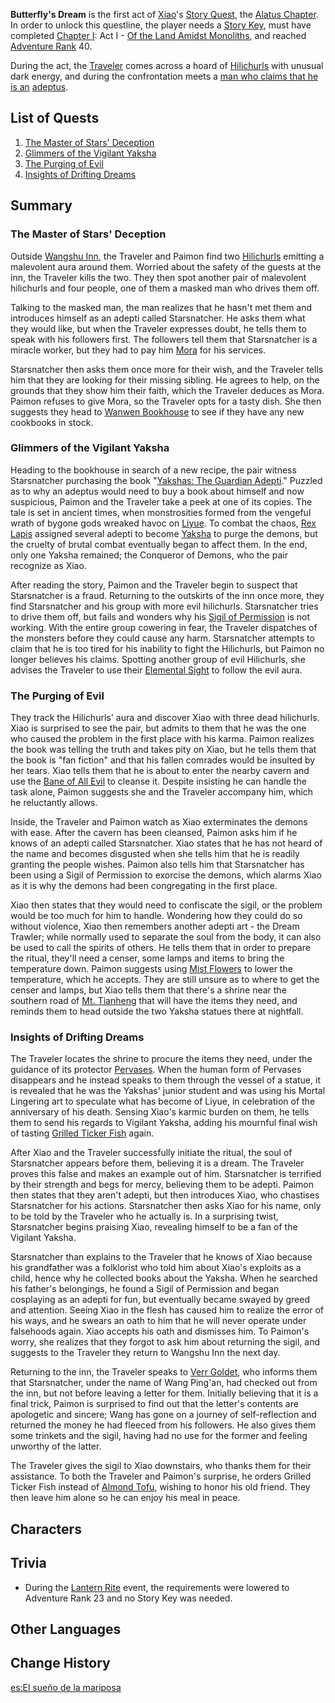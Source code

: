 {{Act Infobox
|image          = Story Card Alatus Chapter Act I.png
|type           = Story
|chapter        = Alatus Chapter
|actNum         = I
|character      = Xiao
|ARReq          = 40
|keyReq         = 1
|archonQuestReq = [[Chapter I]]: Act I - [[Of the Land Amidst Monoliths]]
}}
'''Butterfly's Dream''' is the first act of [[Xiao]]'s [[Story Quest]], the [[Alatus Chapter]]. In order to unlock this questline, the player needs a [[Story Key]], must have completed [[Chapter I]]: Act I - [[Of the Land Amidst Monoliths]], and reached [[Adventure Rank]] 40.

During the act, the [[Traveler]] comes across a hoard of [[Hilichurls]] with unusual dark energy, and during the confrontation meets a [[Starsnatcher|man who claims that he is an]] [[adeptus]].

==List of Quests==
#[[The Master of Stars' Deception]]
#[[Glimmers of the Vigilant Yaksha]]
#[[The Purging of Evil]]
#[[Insights of Drifting Dreams]]

==Summary==
===The Master of Stars' Deception===
Outside [[Wangshu Inn]], the Traveler and Paimon find two [[Hilichurls]] emitting a malevolent aura around them. Worried about the safety of the guests at the inn, the Traveler kills the two. They then spot another pair of malevolent hilichurls and four people, one of them a masked man who drives them off.

Talking to the masked man, the man realizes that he hasn't met them and introduces himself as an adepti called Starsnatcher. He asks them what they would like, but when the Traveler expresses doubt, he tells them to speak with his followers first. The followers tell them that Starsnatcher is a miracle worker, but they had to pay him [[Mora]] for his services.

Starsnatcher then asks them once more for their wish, and the Traveler tells him that they are looking for their missing sibling. He agrees to help, on the grounds that they show him their faith, which the Traveler deduces as Mora. Paimon refuses to give Mora, so the Traveler opts for a tasty dish. She then suggests they head to [[Wanwen Bookhouse]] to see if they have any new cookbooks in stock.

===Glimmers of the Vigilant Yaksha===
Heading to the bookhouse in search of a new recipe, the pair witness Starsnatcher purchasing the book "[[Yakshas: The Vigilant Adepti|Yakshas: The Guardian Adepti]]." Puzzled as to why an adeptus would need to buy a book about himself and now suspicious, Paimon and the Traveler take a peek at one of its copies. The tale is set in ancient times, when monstrosities formed from the vengeful wrath of bygone gods wreaked havoc on [[Liyue]]. To combat the chaos, [[Morax|Rex Lapis]] assigned several adepti to become [[Yaksha]] to purge the demons, but the cruelty of brutal combat eventually began to affect them. In the end, only one Yaksha remained; the Conqueror of Demons, who the pair recognize as Xiao.

After reading the story, Paimon and the Traveler begin to suspect that Starsnatcher is a fraud. Returning to the outskirts of the inn once more, they find Starsnatcher and his group with more evil hilichurls. Starsnatcher tries to drive them off, but fails and wonders why his [[Sigil of Permission]] is not working. With the entire group cowering in fear, the Traveler dispatches of the monsters before they could cause any harm. Starsnatcher attempts to claim that he is too tired for his inability to fight the Hilichurls, but Paimon no longer believes his claims. Spotting another group of evil Hilichurls, she advises the Traveler to use their [[Elemental Sight]] to follow the evil aura.

===The Purging of Evil===
They track the Hilichurls' aura and discover Xiao with three dead hilichurls. Xiao is surprised to see the pair, but admits to them that he was the one who caused the problem in the first place with his karma. Paimon realizes the book was telling the truth and takes pity on Xiao, but he tells them that the book is "fan fiction" and that his fallen comrades would be insulted by her tears. Xiao tells them that he is about to enter the nearby cavern and use the [[Bane of All Evil]] to cleanse it. Despite insisting he can handle the task alone, Paimon suggests she and the Traveler accompany him, which he reluctantly allows.

Inside, the Traveler and Paimon watch as Xiao exterminates the demons with ease. After the cavern has been cleansed, Paimon asks him if he knows of an adepti called Starsnatcher. Xiao states that he has not heard of the name and becomes disgusted when she tells him that he is readily granting the people wishes. Paimon also tells him that Starsnatcher has been using a Sigil of Permission to exorcise the demons, which alarms Xiao as it is why the demons had been congregating in the first place.

Xiao then states that they would need to confiscate the sigil, or the problem would be too much for him to handle. Wondering how they could do so without violence, Xiao then remembers another adepti art - the Dream Trawler; while normally used to separate the soul from the body, it can also be used to call the spirits of others. He tells them that in order to prepare the ritual, they'll need a censer, some lamps and items to bring the temperature down. Paimon suggests using [[Mist Flower Corolla|Mist Flowers]] to lower the temperature, which he accepts. They are still unsure as to where to get the censer and lamps, but Xiao tells them that there's a shrine near the southern road of [[Mt. Tianheng]] that will have the items they need, and reminds them to head outside the two Yaksha statues there at nightfall.

===Insights of Drifting Dreams===
The Traveler locates the shrine to procure the items they need, under the guidance of its protector [[Pervases]]. When the human form of Pervases disappears and he instead speaks to them through the vessel of a statue, it is revealed that he was the Yakshas' junior student and was using his Mortal Lingering art to speculate what has become of Liyue, in celebration of the anniversary of his death. Sensing Xiao's karmic burden on them, he tells them to send his regards to Vigilant Yaksha, adding his mournful final wish of tasting [[Grilled Tiger Fish|Grilled Ticker Fish]] again.

After Xiao and the Traveler successfully initiate the ritual, the soul of Starsnatcher appears before them, believing it is a dream. The Traveler proves this false and makes an example out of him. Starsnatcher is terrified by their strength and begs for mercy, believing them to be adepti. Paimon then states that they aren't adepti, but then introduces Xiao, who chastises Starsnatcher for his actions. Starsnatcher then asks Xiao for his name, only to be told by the Traveler who he actually is. In a surprising twist, Starsnatcher begins praising Xiao, revealing himself to be a fan of the Vigilant Yaksha.

Starsnatcher than explains to the Traveler that he knows of Xiao because his grandfather was a folklorist who told him about Xiao's exploits as a child, hence why he collected books about the Yaksha. When he searched his father's belongings, he found a Sigil of Permission and began cosplaying as an adepti for fun, but eventually became swayed by greed and attention. Seeing Xiao in the flesh has caused him to realize the error of his ways, and he swears an oath to him that he will never operate under falsehoods again. Xiao accepts his oath and dismisses him. To Paimon's worry, she realizes that they forgot to ask him about returning the sigil, and suggests to the Traveler they return to Wangshu Inn the next day.

Returning to the inn, the Traveler speaks to [[Verr Goldet]], who informs them that Starsnatcher, under the name of Wang Ping'an, had checked out from the inn, but not before leaving a letter for them. Initially believing that it is a final trick, Paimon is surprised to find out that the letter's contents are apologetic and sincere; Wang has gone on a journey of self-reflection and returned the money he had fleeced from his followers. He also gives them some trinkets and the sigil, having had no use for the former and feeling unworthy of the latter.

The Traveler gives the sigil to Xiao downstairs, who thanks them for their assistance. To both the Traveler and Paimon's surprise, he orders Grilled Ticker Fish instead of [[Almond Tofu]], wishing to honor his old friend. They then leave him alone so he can enjoy his meal in peace.

==Characters==
{{Character Appearances|Butterfly's Dream|type=Story Quest}}

==Trivia==
*During the [[Lantern Rite]] event, the requirements were lowered to Adventure Rank 23 and no Story Key was needed.

==Other Languages==
{{Other Languages
|en      = Butterfly's Dream
|zhs     = 槐柯胡蝶，傩佑之梦
|zhs_rm  = Huáikē Húdié, Nuóyòu zhī Mèng
|zht     = 槐柯蝴蝶，儺佑之夢
|zht_rm  = Huáikē Húdié, Nuóyòu zhī Mèng
|zh_tl   = 
|ja      = 南柯の胡蝶、儺佑の夢
|ja_rm   = Nanka no Kochou, Nayuu no Yume{{Assumed}}
|ja_tl   = Butterfly of Southern Weapon, Dream with the Help of Exorcism
|ko      = 종이 나비와 세상을 구하는 꿈
|ko_rm   = Jong'i Nabi-wa Sesang-eul Guhaneun Kkum
|ko_tl   = Paper Butterfly and World Saving Dream
|es      = El sueño de la mariposa
|es_tl   = The Dream of the Butterfly
|fr      = Papillons en origami
|fr_tl   = Origami Butterflies
|ru      = Сон бабочки
|ru_tl   = Butterfly's Dream
|th      = ผีเสื้อกระดาษพิทักษ์ฝัน
|th_rm   = Phisuea Kradat Phithak Fan
|th_tl   = Dream Guarding Paper Butterflies
|vi      = Cánh Bướm Kỳ Diệu Giấc Mộng Bình An
|vi_tl   = 
|de      = Träume von Schmetterlingen
|de_tl   = Butterflies' Dreams
|id      = Impian Kupu-Kupu
|id_tl   = Butterfly's Dream
|pt      = Sonho de uma Borboleta
|pt_tl   = Dream of a Butterfly
|tr      = Kelebeğin Rüyası
|tr_tl   = 
|it      = Il sogno della farfalla
|it_tl   = 
}}

==Change History==
{{Change History|1.3}}

[[es:El sueño de la mariposa]]